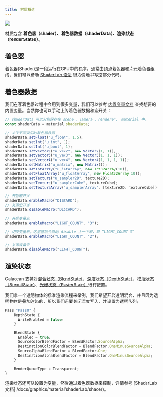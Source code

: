 ```yaml
---
title: 材质概述
---
```


<Image src="https://mdn.alipayobjects.com/huamei_9ahbho/afts/img/A*Iq8iRKWPAqgAAAAAAAAAAAAADgDwAQ/original" />

材质包含 **着色器（shader）、着色器数据（shaderData）、渲染状态（renderStates）**。

## 着色器

着色器(Shader)是一段运行在GPU中的程序，通常由顶点着色器和片元着色器组成，我们可以借助 [ShaderLab 语法](/docs/graphics/material/shaderLab/intro/) 很方便地书写这部分代码。

## 着色器数据

我们在写着色器过程中会用到很多变量，我们可以参考 [内置变量文档](/docs/graphics/material/variables/) 查找想要的内置变量。当然你也可以手动上传着色器数据和宏开关：

```ts showLineNumbers
// shaderData 可以分别保存在 scene 、camera 、renderer、 material 中。
const shaderData = material.shaderData;

// 上传不同类型的着色器数据
shaderData.setFloat("u_float", 1.5);
shaderData.setInt("u_int", 1);
shaderData.setInt("u_bool", 1);
shaderData.setVector2("u_vec2", new Vector2(1, 1));
shaderData.setVector3("u_vec3", new Vector3(1, 1, 1));
shaderData.setVector4("u_vec4", new Vector4(1, 1, 1, 1));
shaderData.setMatrix("u_matrix", new Matrix());
shaderData.setIntArray("u_intArray", new Int32Array(10));
shaderData.setFloatArray("u_floatArray", new Float32Array(10));
shaderData.setTexture("u_sampler2D", texture2D);
shaderData.setTexture("u_samplerCube", textureCube);
shaderData.setTextureArray("u_samplerArray", [texture2D, textureCube]);

// 开启宏开关
shaderData.enableMacro("DISCARD");
// 关闭宏开关
shaderData.disableMacro("DISCARD");

// 开启变量宏
shaderData.enableMacro("LIGHT_COUNT", "3");

// 切换变量宏。这里底层会自动 disable 上一个宏，即 “LIGHT_COUNT 3”
shaderData.enableMacro("LIGHT_COUNT", "2");

// 关闭变量宏
shaderData.disableMacro("LIGHT_COUNT");
```

## 渲染状态

Galacean 支持对[混合状态（BlendState）](/apis/core/#RenderState-BlendState)、[深度状态（DepthState）](/apis/core/#RenderState-DepthState)、[模版状态（StencilState）](/apis/core/#RenderState-StencilState)、[光栅状态（RasterState）](/apis/core/#RenderState-RasterState)进行配置。

我们拿一个透明物体的标准渲染流程来举例，我们希望开启透明混合，并且因为透明物体是叠加渲染的，所以我们还要关闭深度写入，并设置为透明队列;

```ts showLineNumbers {3,7-12,14}
Pass "Pass0" {
    DepthState {
      WriteEnabled = false;
    }

    BlendState {
      Enabled = true;
      SourceColorBlendFactor = BlendFactor.SourceAlpha;
      DestinationColorBlendFactor = BlendFactor.OneMinusSourceAlpha;
      SourceAlphaBlendFactor = BlendFactor.One;
      DestinationAlphaBlendFactor = BlendFactor.OneMinusSourceAlpha;
    }

    RenderQueueType = Transparent;
}
```

<Callout type="info">
  渲染状态还可以设置为变量，然后通过着色器数据来控制，详情参考 [ShaderLab
  文档](/docs/graphics/material/shaderLab/shader)。
</Callout>
